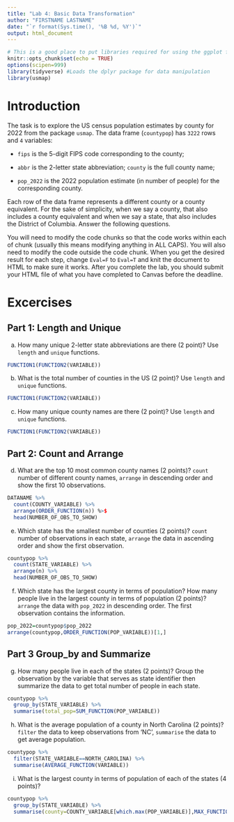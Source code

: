 ```yaml
---
title: "Lab 4: Basic Data Transformation"
author: "FIRSTNAME LASTNAME"
date: "`r format(Sys.time(), '%B %d, %Y')`"
output: html_document
---
```


```r
# This is a good place to put libraries required for using the ggplot function
knitr::opts_chunk$set(echo = TRUE)
options(scipen=999)
library(tidyverse) #Loads the dplyr package for data manipulation
library(usmap)
```

# Introduction

The task is to explore the US census population estimates by county for 2022 from the package `usmap`. The data frame (`countypop`) has `3222` rows and `4` variables: 

- `fips` is the 5-digit FIPS code corresponding to the county; 

- `abbr` is the 2-letter state abbreviation; `county` is the full county name;

- `pop_2022` is the 2022 population estimate (in number of people) for the corresponding county. 

Each row of the data frame represents a different county or a county equivalent. For the sake of simplicity, when we say a county, that also includes a county equivalent and when we say a state, that also includes the District of Columbia. Answer the following questions.

You will need to modify the code chunks so that the code works within each of chunk (usually this means modifying anything in ALL CAPS). You will also need to modify the code outside the code chunk. When you get the desired result for each step, change `Eval=F` to `Eval=T` and knit the document to HTML to make sure it works. After you complete the lab, you should submit your HTML file of what you have completed to Canvas before the deadline. 

# Excercises

## Part 1: Length and Unique

a. How many unique 2-letter state abbreviations are there (2 point)? Use `length` and `unique` functions.
```r
FUNCTION1(FUNCTION2(VARIABLE))
```

b. What is the total number of counties in the US (2 point)? Use `length` and `unique` functions.
```r
FUNCTION1(FUNCTION2(VARIABLE))
```

c. How many unique county names are there (2 point)? Use `length` and `unique` functions.
```r
FUNCTION1(FUNCTION2(VARIABLE))
```

## Part 2: Count and Arrange

d. What are the top 10 most common county names (2 points)? `count` number of different county names, `arrange` in descending order and show the first 10 observations.
```r
DATANAME %>%
  count(COUNTY_VARIABLE) %>%
  arrange(ORDER_FUNCTION(n)) %>$
  head(NUMBER_OF_OBS_TO_SHOW)
```

e. Which state has the smallest number of counties (2 points)? `count` number of observations in each state, `arrange` the data in ascending order and show the first observation.

```r
countypop %>%
  count(STATE_VARIABLE) %>%
  arrange(n) %>%
  head(NUMBER_OF_OBS_TO_SHOW)
```

f. Which state has the largest county in terms of population? How many people live in the largest county in terms of population (2 points)? `arrange` the data with `pop_2022` in descending order. The first observation contains the information.
```r
pop_2022=countypop$pop_2022
arrange(countypop,ORDER_FUNCTION(POP_VARIABLE))[1,]
```

## Part 3 Group_by and Summarize

g. How many people live in each of the states (2 points)?  Group the observation by the variable that serves as state identifier then summarize the data to get total number of people in each state.
```r
countypop %>%
  group_by(STATE_VARIABLE) %>%
  summarise(total_pop=SUM_FUNCTION(POP_VARIABLE))
```

h. What is the average population of a county in North Carolina (2 points)? `filter` the data to keep observations from 'NC', `summarise` the data to get average population.

```r
countypop %>%
  filter(STATE_VARIABLE==NORTH_CAROLINA) %>%
  summarise(AVERAGE_FUNCTION(VARIABLE))
```

i. What is the largest county in terms of population of each of the states (4 points)?
```r
countypop %>%
  group_by(STATE_VARIABLE) %>%
  summarise(county=COUNTY_VARIABLE[which.max(POP_VARIABLE)],MAX_FUNCTION(POP_VARIABLE))
```

